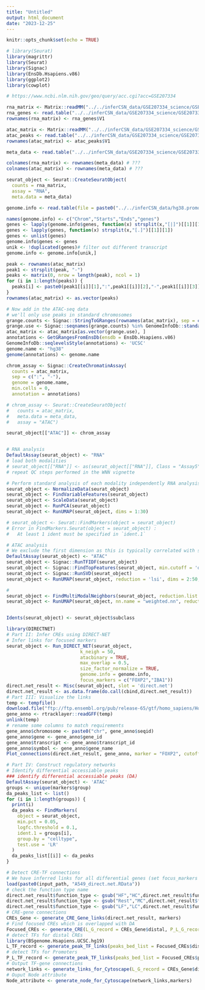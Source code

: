 ```yaml
---
title: "Untitled"
output: html_document
date: "2023-12-25"
---
```


```r
knitr::opts_chunk$set(echo = TRUE)
```

```r
# library(Seurat)
library(magrittr)
library(Seurat)
library(Signac)
library(EnsDb.Hsapiens.v86)
library(ggplot2)
library(cowplot)
```

```r
# https://www.ncbi.nlm.nih.gov/geo/query/acc.cgi?acc=GSE207334

rna_matrix <- Matrix::readMM("../../inferCSN_data/GSE207334_science/GSE207334_Multiome_rna_counts.mtx.gz")
rna_genes <- read.table("../../inferCSN_data/GSE207334_science/GSE207334_Multiome_rna_genes.txt.gz")
rownames(rna_matrix) <- rna_genes$V1

atac_matrix <- Matrix::readMM("../../inferCSN_data/GSE207334_science/GSE207334_Multiome_atac_counts.mtx.gz")
atac_peaks <- read.table("../../inferCSN_data/GSE207334_science/GSE207334_Multiome_atac_peaks.txt.gz")
rownames(atac_matrix) <- atac_peaks$V1

meta_data <- read.table("../../inferCSN_data/GSE207334_science/GSE207334_Multiome_cell_meta.txt.gz", header = TRUE, row.names = 1)

colnames(rna_matrix) <- rownames(meta_data) # ???
colnames(atac_matrix) <- rownames(meta_data) # ???
```


```r
seurat_object <- Seurat::CreateSeuratObject(
  counts = rna_matrix,
  assay = "RNA",
  meta.data = meta_data)

genome.info <- read.table(file = paste0("../../inferCSN_data/hg38.promoter.regions.txt"))

names(genome.info) <- c("Chrom","Starts","Ends","genes")
genes <- lapply(genome.info$genes, function(x) strsplit(x,"[|]")[[1]][1])
genes <- lapply(genes, function(x) strsplit(x,"[.]")[[1]][1])
genes <- unlist(genes)
genome.info$genes <- genes
unik <- !duplicated(genes)# filter out different transcript
genome.info <- genome.info[unik,]

peak <- rownames(atac_matrix)
peak1 <- strsplit(peak, "-")
peaks <- matrix(0, nrow = length(peak), ncol = 1)
for (i in 1:length(peaks)) {
  peaks[i] <- paste0(peak1[[i]][1],":",peak1[[i]][2],"-",peak1[[i]][3])
}
rownames(atac_matrix) <- as.vector(peaks)

# Now add in the ATAC-seq data
# we'll only use peaks in standard chromosomes
grange.counts <- Signac::StringToGRanges(rownames(atac_matrix), sep = c(":", "-"))
grange.use <- Signac::seqnames(grange.counts) %in% GenomeInfoDb::standardChromosomes(grange.counts)
atac_matrix <- atac_matrix[as.vector(grange.use), ]
annotations <- GetGRangesFromEnsDb(ensdb = EnsDb.Hsapiens.v86)
GenomeInfoDb::seqlevelsStyle(annotations) <- 'UCSC'
genome.name <- "hg38"
genome(annotations) <- genome.name

chrom_assay <- Signac::CreateChromatinAssay(
  counts = atac_matrix,
  sep = c(":", "-"),
  genome = genome.name,
  min.cells = 0,
  annotation = annotations)

# chrom_assay <- Seurat::CreateSeuratObject(
#   counts = atac_matrix,
#   meta.data = meta_data,
#   assay = "ATAC")

seurat_object[["ATAC"]] <- chrom_assay
```

```r

```

```r
# RNA analysis
DefaultAssay(seurat_object) <- "RNA"
# load both modalities
# seurat_object[["RNA"]] <- as(seurat_object[["RNA"]], Class = "Assay5")
# repeat QC steps performed in the WNN vignette

# Perform standard analysis of each modality independently RNA analysis
seurat_object <- NormalizeData(seurat_object)
seurat_object <- FindVariableFeatures(seurat_object)
seurat_object <- ScaleData(seurat_object)
seurat_object <- RunPCA(seurat_object)
seurat_object <- RunUMAP(seurat_object, dims = 1:30)

# seurat_object <- Seurat::FindMarkers(object = seurat_object)
# Error in FindMarkers.Seurat(object = seurat_object) : 
#   At least 1 ident must be specified in `ident.1`

# ATAC analysis
# We exclude the first dimension as this is typically correlated with sequencing depth
DefaultAssay(seurat_object) <- "ATAC"
seurat_object <- Signac::RunTFIDF(seurat_object)
seurat_object <- Signac::FindTopFeatures(seurat_object, min.cutoff = 'q0')
seurat_object <- Signac::RunSVD(seurat_object)
seurat_object <- RunUMAP(seurat_object, reduction = 'lsi', dims = 2:50, reduction.name = "umap.atac", reduction.key = "atacUMAP_")

#
seurat_object <- FindMultiModalNeighbors(seurat_object, reduction.list = list("pca", "lsi"), dims.list = list(1:50, 2:50))
seurat_object <- RunUMAP(seurat_object, nn.name = "weighted.nn", reduction.name = "wnn.umap", reduction.key = "wnnUMAP_")


Idents(seurat_object) <- seurat_object$subclass

library(DIRECTNET)
# Part II: Infer CREs using DIRECT-NET
# Infer links for focused markers
seurat_object <- Run_DIRECT_NET(seurat_object,
                           k_neigh = 50,
                           atacbinary = TRUE,
                           max_overlap = 0.5,
                           size_factor_normalize = TRUE,
                           genome.info = genome.info,
                           focus_markers = c("FOXP2","IBA1"))
direct.net_result <- Misc(seurat_object, slot = 'direct.net')
direct.net_result <- as.data.frame(do.call(cbind,direct.net_result))
# Part III: Visualize the links
temp <- tempfile()
download.file("ftp://ftp.ensembl.org/pub/release-65/gtf/homo_sapiens/Homo_sapiens.GRCh37.65.gtf.gz", temp)
gene_anno <- rtracklayer::readGFF(temp)
unlink(temp)
# rename some columns to match requirements
gene_anno$chromosome <- paste0("chr", gene_anno$seqid)
gene_anno$gene <- gene_anno$gene_id
gene_anno$transcript <- gene_anno$transcript_id
gene_anno$symbol <- gene_anno$gene_name
Plot_connections(direct.net_result, gene_anno, marker = "FOXP2", cutoff = 0.5)

# Part IV: Construct regulatory networks
# Identify differential accessiable peaks
### identify differential accessiable peaks (DA)
DefaultAssay(seurat_object) <- 'ATAC'
groups <- unique(markers$group)
da_peaks_list <- list()
for (i in 1:length(groups)) {
  print(i)
  da_peaks <- FindMarkers(
    object = seurat_object,
    min.pct = 0.05,
    logfc.threshold = 0.1,
    ident.1 = groups[i],
    group.by = "celltype",
    test.use = 'LR'
  )
  da_peaks_list[[i]] <- da_peaks
}

# Detect CRE-TF connections
# We have inferred links for all differential genes (set focus_markers to features.rna)
load(paste0(input_path, "A549_direct.net.RData"))
# check the function type name
direct.net_result$function_type <- gsub("HF","HC",direct.net_result$function_type)
direct.net_result$function_type <- gsub("Rest","MC",direct.net_result$function_type)
direct.net_result$function_type <- gsub("LF","LC",direct.net_result$function_type)
# CRE-gene connections
CREs_Gene <- generate_CRE_Gene_links(direct.net_result, markers)
# Find focused CREs which is overlapped with DA
Focused_CREs <- generate_CRE(L_G_record = CREs_Gene$distal, P_L_G_record = CREs_Gene$promoter, da_peaks_list)
# detect TFs for distal CREs
library(BSgenome.Hsapiens.UCSC.hg19)
L_TF_record <- generate_peak_TF_links(peaks_bed_list = Focused_CREs$distal, species="Homo sapiens", genome = BSgenome.Hsapiens.UCSC.hg19, markers)
# detect TFs for Promoters
P_L_TF_record <- generate_peak_TF_links(peaks_bed_list = Focused_CREs$promoter, species="Homo sapiens", genome = BSgenome.Hsapiens.UCSC.hg19, markers)
# Output TF-gene connections
network_links <- generate_links_for_Cytoscape(L_G_record = CREs_Gene$distal, L_TF_record, P_L_G_record = CREs_Gene$promoter, P_L_TF_record,groups)
# Ouput Node attribute
Node_attribute <- generate_node_for_Cytoscape(network_links,markers)

```
